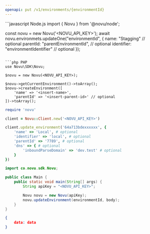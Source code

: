 ```yaml
---
openapi: put /v1/environments/{environmentId}
---
```


<Snippet file="apikey-warning.mdx" />

<RequestExample>
```javascript Node.js
import { Novu } from '@novu/node';

const novu = new Novu('<NOVU_API_KEY>');
await novu.environmets.updateOne("environmentId", {
  name: "Stagging" // optional
  parentId: "parentEnvironmentId", // optional
  identifier: "environmentIdentifier" // optional
});
```

```php PHP
use Novu\SDK\Novu;

$novu = new Novu(<NOVU_API_KEY>);

$novu->getCurrentEnvironment()->toArray();
$novu->createEnvironment([
    'name' => '<insert-name>',
    'parentId' => '<insert-parent-id>' // optional
])->toArray();
```

```ruby Ruby
require 'novu'

client = Novu::Client.new('<NOVU_API_KEY>')

client.update_environment('64a713bdexxxxxx', {
    'name' => 'Local', # optional
    'identifier' => 'local', # optional
    'parentId' => '7789', # optional
    'dns' => { # optional
        'inboundParseDomain' => 'dev.test' # optional
    }
})
```

```java Java
import co.novu.sdk.Novu;

public class Main {
    public static void main(String[] args) {
        String apiKey = "<NOVU_API_KEY>";

        Novu novu = new Novu(apiKey);
        novu.updateEnvironment(environmentId, body);
    }
}
```

</RequestExample>

<ResponseExample>

```json Response
{
    data: data
}
```

</ResponseExample>